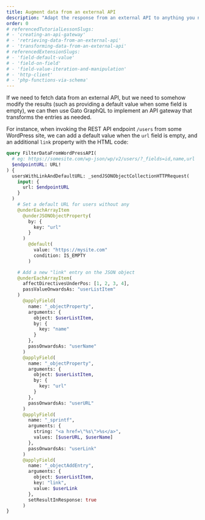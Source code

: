 ```yaml
---
title: Augment data from an external API
description: "Adapt the response from an external API to anything you need it to be"
order: 0
# referencedTutorialLessonSlugs:
# - 'creating-an-api-gateway'
# - 'retrieving-data-from-an-external-api'
# - 'transforming-data-from-an-external-api'
# referencedExtensionSlugs:
# - 'field-default-value'
# - 'field-on-field'
# - 'field-value-iteration-and-manipulation'
# - 'http-client'
# - 'php-functions-via-schema'
---
```


If we need to fetch data from an external API, but we need to somehow modify the results (such as providing a default value when some field is empty), we can then use Gato GraphQL to implement an API gateway that transforms the entries as needed.

For instance, when invoking the REST API endpoint `/users` from some WordPress site, we can add a default value when the `url` field is empty, and an additional `link` property with the HTML code:

```graphql
query FilterDataFromWordPressAPI(
  # eg: https://somesite.com/wp-json/wp/v2/users/?_fields=id,name,url
  $endpointURL: URL!
) {
  usersWithLinkAndDefaultURL: _sendJSONObjectCollectionHTTPRequest(
    input: {
      url: $endpointURL
    }
  )
    # Set a default URL for users without any
    @underEachArrayItem
      @underJSONObjectProperty(
        by: {
          key: "url"
        }
      )
        @default(
          value: "https://mysite.com"
          condition: IS_EMPTY
        )

    # Add a new "link" entry on the JSON object
    @underEachArrayItem(
      affectDirectivesUnderPos: [1, 2, 3, 4],
      passValueOnwardsAs: "userListItem"
    )
      @applyField(
        name: "_objectProperty",
        arguments: {
          object: $userListItem,
          by: {
            key: "name"
          }
        },
        passOnwardsAs: "userName"
      )
      @applyField(
        name: "_objectProperty",
        arguments: {
          object: $userListItem,
          by: {
            key: "url"
          }
        },
        passOnwardsAs: "userURL"
      )
      @applyField(
        name: "_sprintf",
        arguments: {
          string: "<a href=\"%s\">%s</a>",
          values: [$userURL, $userName]
        },
        passOnwardsAs: "userLink"
      )
      @applyField(
        name: "_objectAddEntry",
        arguments: {
          object: $userListItem,
          key: "link",
          value: $userLink
        },
        setResultInResponse: true
      )
}
```
